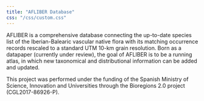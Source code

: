 ```yaml
---
title: "AFLIBER Database"
css: "/css/custom.css"
---
```



AFLIBER is a comprehensive database connecting the up-to-date species list of 
the Iberian-Balearic vascular native flora with its matching occurrence records 
rescaled to a standard UTM 10-km grain resolution. Born as a datapaper 
(currently under review), the 
goal of AFLIBER is to be a running atlas, in which new taxonomical and 
distributional information can be added and updated.

This project was performed under the funding of the Spanish Ministry of Science, Innovation and Universities through the Bioregions 2.0 project (CGL2017-86926-P).

<!--
<h3 style="text-align: center">This section is still under construction <i class="fa fa-drafting-compass"></i></h3>
-->
